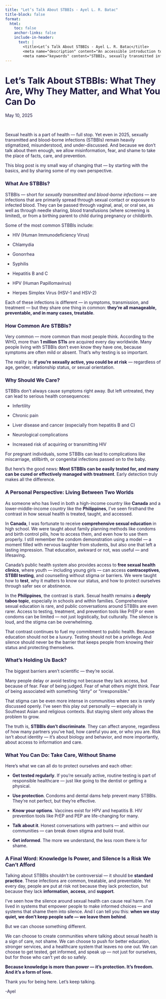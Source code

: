 ```yaml
---
title: "Let’s Talk About STBBIs - Ayel L. R. Batac"
title-block: false
format:
  html:
    toc: false
    anchor-links: false
    include-in-header:
      text: |
        <title>Let’s Talk About STBBIs - Ayel L. R. Batac</title>
        <meta name="description" content="An accessible introduction to sexually transmitted and blood-borne infections (STBBIs), why they matter, and how individuals and communities can take action." />
        <meta name="keywords" content="STBBIs, sexually transmitted infections, blood-borne infections, gonorrhea, chlamydia, HIV, condoms, protection, public health, health education, knowledge translation, Ayel Batac, global health, epidemiologist" />
---
```


<style>
  h1, h2, h3, p {
    color: #1B153E;
  }
</style>

# Let’s Talk About STBBIs: What They Are, Why They Matter, and What You Can Do

May 10, 2025

$~$

Sexual health is a part of health — full stop.
Yet even in 2025, sexually transmitted and blood-borne infections (STBBIs) remain heavily stigmatized, misunderstood, and under-discussed. And because we don't talk about them enough, we allow misinformation, fear, and shame to take the place of facts, care, and prevention.

This blog post is my small way of changing that — by starting with the basics, and by sharing some of my own perspective.

### What Are STBBIs?

STBBIs — short for *sexually transmitted and blood-borne infections* — are infections that are primarily spread through sexual contact or exposure to infected blood. They can be passed through vaginal, anal, or oral sex, as well as through needle sharing, blood transfusions (where screening is limited), or from a birthing parent to child during pregnancy or childbirth.

Some of the most common STBBIs include:

- HIV (Human Immunodeficiency Virus)

- Chlamydia

- Gonorrhea

- Syphilis

- Hepatitis B and C

- HPV (Human Papillomavirus)

- Herpes Simplex Virus (HSV-1 and HSV-2)

Each of these infections is different — in symptoms, transmission, and treatment — but they share one thing in common: **they’re all manageable, preventable, and in many cases, treatable**.

### How Common Are STBBIs?

Very common — more common than most people think.
According to the WHO, more than **1 million STIs** are acquired every day worldwide. Many people living with STBBIs don’t even know they have one, because symptoms are often mild or absent. That’s why testing is so important.

The reality is: **if you’re sexually active, you could be at risk** — regardless of age, gender, relationship status, or sexual orientation.

### Why Should We Care?

STBBIs don’t always cause symptoms right away. But left untreated, they can lead to serious health consequences:

- Infertility

- Chronic pain

- Liver disease and cancer (especially from hepatitis B and C)

- Neurological complications

- Increased risk of acquiring or transmitting HIV

For pregnant individuals, some STBBIs can lead to complications like miscarriage, stillbirth, or congenital infections passed on to the baby.

But here's the good news: **Most STBBIs can be easily tested for, and many can be cured or effectively managed with treatment**. Early detection truly makes all the difference.

### A Personal Perspective: Living Between Two Worlds

As someone who has lived in both a high-income country like **Canada** and a lower-middle-income country like the **Philippines**, I’ve seen firsthand the contrast in how sexual health is treated, taught, and accessed.

In **Canada**, I was fortunate to receive **comprehensive sexual education** in high school. We were taught about family planning methods like condoms and birth control pills, how to access them, and even how to use them properly. I still remember the condom demonstration using a model — a moment filled with nervous laughter from students, but also one that left a lasting impression. That education, awkward or not, was useful — and lifesaving.

Canada’s public health system also provides access to **free sexual health clinics**, where youth — including young girls — can access **contraceptives**, **STBBI testing**, and counselling without stigma or barriers. We were taught how to **test**, why it matters to know our status, and how to protect ourselves through safer sex or abstinence.

In the **Philippines**, the contrast is stark. Sexual health remains a **deeply taboo topic**, especially in schools and within families. Comprehensive sexual education is rare, and public conversations around STBBIs are even rarer. Access to testing, treatment, and prevention tools like PrEP or even condoms can be limited — not just logistically, but culturally. The silence is loud, and the stigma can be overwhelming.

That contrast continues to fuel my commitment to public health. Because education should not be a luxury. Testing should not be a privilege. And silence should never be the barrier that keeps people from knowing their status and protecting themselves.

### What’s Holding Us Back?

The biggest barriers aren’t scientific — they’re social.

Many people delay or avoid testing not because they lack access, but because of fear. Fear of being judged. Fear of what others might think. Fear of being associated with something “dirty” or “irresponsible.”

That stigma can be even more intense in communities where sex is rarely discussed openly. I’ve seen this play out personally — especially in Southeast Asian and religious contexts. But staying silent only allows the problem to grow.

The truth is, **STBBIs don’t discriminate**. They can affect anyone, regardless of how many partners you’ve had, how careful you are, or who you are. Risk isn’t about identity — it’s about biology and behavior, and more importantly, about access to information and care.

### What You Can Do: Take Care, Without Shame

Here’s what we can all do to protect ourselves and each other:

- **Get tested regularly**. If you’re sexually active, routine testing is part of responsible healthcare — just like going to the dentist or getting a physical.

- **Use protection**. Condoms and dental dams help prevent many STBBIs. They’re not perfect, but they’re effective.

- **Know your options**. Vaccines exist for HPV and hepatitis B. HIV prevention tools like PrEP and PEP are life-changing for many.

- **Talk about it**. Honest conversations with partners — and within our communities — can break down stigma and build trust.

- **Get informed**. The more we understand, the less room there is for shame.

### A Final Word: Knowledge Is Power, and Silence Is a Risk We Can’t Afford

Talking about STBBIs shouldn’t be controversial — it should be **standard practice**. These infections are common, treatable, and preventable. Yet every day, people are put at risk not because they lack protection, but because they lack **information**, **access**, and **support**.

I’ve seen how the silence around sexual health can cause real harm.
I’ve lived in systems that empower people to make informed choices — and systems that shame them into silence. And I can tell you this: **when we stay quiet, we don’t keep people safe — we leave them behind**.

But we can choose something different.

We can choose to create communities where talking about sexual health is a sign of care, not shame.
We can choose to push for better education, stronger services, and a healthcare system that leaves no one out.
We can choose to get tested, get informed, and speak up — not just for ourselves, but for those who can’t yet do so safely.

**Because knowledge is more than power — it’s protection. It’s freedom. And it’s a form of love.**

Thank you for being here. Let’s keep talking.

-Ayel